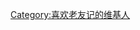 {{Userbox
  |border-c = #000000
  |border-s = 1
  |id-c     = #FFFFFF
  |id-s     = 12
  |id-fc    = #000000
  |info-c   = #ffa500
  |info-s   = 9
  |info-fc  = #ff0000
  |id       = Phoebe
  |info     = 这位用户喜欢[[老友记]]里的[[菲比·布菲|Phoebe]]
}}<includeonly>[[Category:喜欢老友记的维基人]]</includeonly>